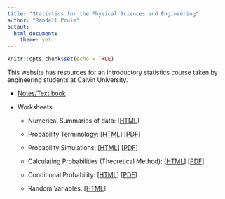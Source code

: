 ```yaml
---
title: "Statistics for the Physical Sciences and Engineering"
author: "Randall Pruim"
output: 
  html_document:
    theme: yeti
---
```


```r
knitr::opts_chunk$set(echo = TRUE)
```

This website has resources for an introductory statistics course taken by engineering students
at Calvin University.

* [Notes/Text book](book)

* Worksheets

  * Numerical Summaries of data: 
      [[HTML](worksheets/Numerical-Summaries.html)]
      
  * Probability Terminology: 
      [[HTML](worksheets/Probability-Terminology.html)]
      [[PDF](worksheets/Probability-Terminology.pdf)]
      
  * Probability Simulations: 
      [[HTML](worksheets/Probability-Simulations.html)]
      [[PDF](worksheets/Probability-Simulations.pdf)]
      
  * Calculating Probabilities (Theoretical Method): 
      [[HTML](worksheets/Probability-Theoretical.html)]
      [[PDF](worksheets/Probability-Theoretical.pdf)]
      
  * Conditional Probability: 
      [[HTML](worksheets/Probability-Conditional.html)]
      [[PDF](worksheets/Probability-Conditional.pdf)]
  
  * Random Variables:
      [[HTML](worksheets/Random-Variables.html)]

